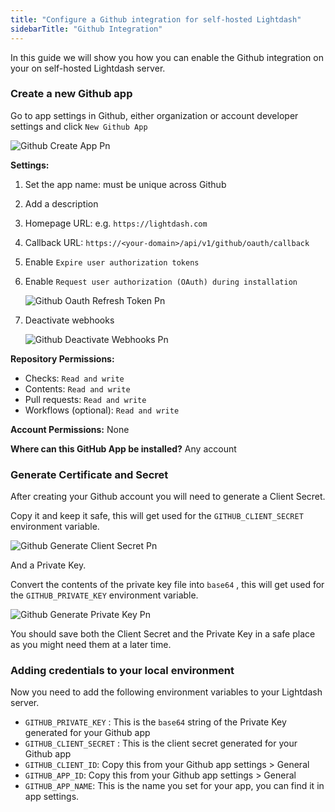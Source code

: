 ```yaml
---
title: "Configure a Github integration for self-hosted Lightdash"
sidebarTitle: "Github Integration"
---
```


In this guide we will show you how you can enable the Github integration on your on self-hosted Lightdash server.

### Create a new Github app

Go to app settings in Github, either organization or account developer settings and click `New Github App`

![Github Create App Pn](/images/github-create-app.png)

**Settings:**

1. Set the app name: must be unique across Github
2. Add a description
3. Homepage URL: e.g. `https://lightdash.com`
4. Callback URL: `https://<your-domain>/api/v1/github/oauth/callback`
5. Enable `Expire user authorization tokens`
6. Enable `Request user authorization (OAuth) during installation`

   ![Github Oauth Refresh Token Pn](/images/github-oauth-refresh-token.png)
7. Deactivate webhooks

   ![Github Deactivate Webhooks Pn](/images/github-deactivate-webhooks.png)

**Repository Permissions:**

- Checks: `Read and write`
- Contents: `Read and write`
- Pull requests: `Read and write`
- Workflows (optional): `Read and write`

**Account Permissions:** None

**Where can this GitHub App be installed?** Any account

### **Generate Certificate and Secret**

After creating your Github account you will need to generate a Client Secret.

Copy it and keep it safe, this will get used for the `GITHUB_CLIENT_SECRET` environment variable.

![Github Generate Client Secret Pn](/images/github-generate-client-secret.png)

And a Private Key.

Convert the contents of the private key file into `base64` , this will get used for the `GITHUB_PRIVATE_KEY` environment variable.

![Github Generate Private Key Pn](/images/github-generate-private-key.png)

<Info>
  You should save both the Client Secret and the Private Key in a safe place as you might need them at a later time.
</Info>

### Adding credentials to your local environment

Now you need to add the following environment variables to your Lightdash server.

- `GITHUB_PRIVATE_KEY` : This is the `base64` string of the Private Key generated for your Github app
- `GITHUB_CLIENT_SECRET` : This is the client secret generated for your Github app
- `GITHUB_CLIENT_ID`: Copy this from your Github app settings \> General
- `GITHUB_APP_ID`: Copy this from your Github app settings \> General
- `GITHUB_APP_NAME`: This is the name you set for your app, you can find it in app settings.